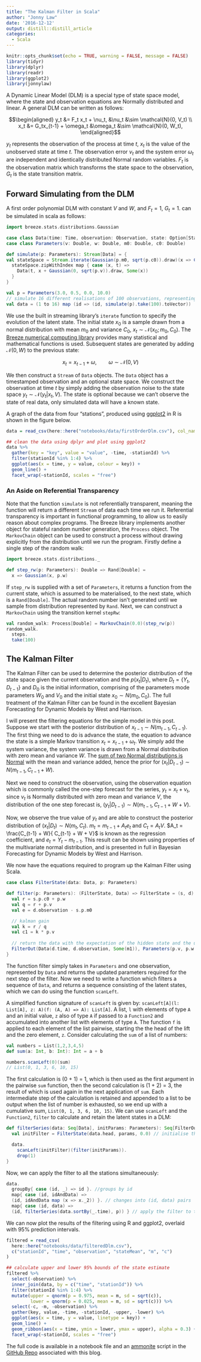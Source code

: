 ```yaml
---
title: "The Kalman Filter in Scala"
author: "Jonny Law"
date: '2016-12-12'
output: distill::distill_article
categories: 
  - Scala
---
```


```r
knitr::opts_chunk$set(echo = TRUE, warning = FALSE, message = FALSE)
library(tidyr)
library(dplyr)
library(readr)
library(ggplot2)
library(jonnylaw)
```

A Dynamic Linear Model (DLM) is a special type of state space model, where the state and observation equations are Normally distributed and linear. A general DLM can be written as follows:

$$\begin{aligned} y_t &= F_t x_t + \nu_t,  &\nu_t &\sim \mathcal{N}(0, V_t) \\
x_t &= G_tx_{t-1} + \omega_t &\omega_t &\sim \mathcal{N}(0, W_t), \end{aligned}$$

$y_t$ represents the observation of the process at time $t$, $x_t$ is the value of the unobserved state at time $t$. The observation error $\nu_t$ and the system error $\omega_t$ are independent and identically distributed Normal random variables. $F_t$ is the observation matrix which transforms the state space to the observation, $G_t$ is the state transition matrix.

## Forward Simulating from the DLM

A first order polynomial DLM with constant $V$ and $W$, and $F_t = 1$, $G_t = 1$. can be simulated in scala as follows:

```scala
import breeze.stats.distributions.Gaussian

case class Data(time: Time, observation: Observation, state: Option[State])
case class Parameters(v: Double, w: Double, m0: Double, c0: Double)

def simulate(p: Parameters): Stream[Data] = {
val stateSpace = Stream.iterate(Gaussian(p.m0, sqrt(p.c0)).draw)(x => Gaussian(x, sqrt(p.w)).draw)
  stateSpace.zipWithIndex map { case (x, t) =>
    Data(t, x + Gaussian(0, sqrt(p.v)).draw, Some(x)) 
  }
}

val p = Parameters(3.0, 0.5, 0.0, 10.0)
// simulate 16 different realisations of 100 observations, representing 16 stations
val data = (1 to 16) map (id => (id, simulate(p).take(100).toVector))
```

We use the built in streaming library's `iterate` function to specify the evolution of the latent state. The initial state $x_0$ is a sample drawn from a normal distribution with mean $m_0$ and variance $C_0$, $x_t \sim \mathcal{N}(x_0 ; m_0, C_0)$. The [Breeze numerical computing library](https://github.com/scalanlp/breeze/) provides many statistical and mathematical functions  is used. Subsequent states are generated by adding $\mathcal{N}(0, W)$ to the previous state:

$$x_t = x_{t-1} + \omega, \qquad \omega \sim \mathcal{N}(0, V)$$

We then construct a `Stream` of `Data` objects. The `Data` object has a timestamped observation and an optional state space. We construct the observation at time $t$ by simply adding the observation noise to the state space $y_t \sim \mathcal{N}(y_t | x_t, V)$. The state is optional because we can't observe the state of real data, only simulated data will have a known state.

A graph of the data from four "stations", produced using [ggplot2](http://ggplot2.org) in R is shown in the figure below.

```r
data = read_csv(here::here("notebooks/data/firstOrderDlm.csv"), col_names = c("stationId", "time", "observation", "state"))

## clean the data using dplyr and plot using ggplot2
data %>%
  gather(key = "key", value = "value", -time, -stationId) %>%
  filter(stationId %in% 1:4) %>%
  ggplot(aes(x = time, y = value, colour = key)) + 
  geom_line() +
  facet_wrap(~stationId, scales = "free")
```

### An Aside on Referential Transparency

Note that the function `simulate` is not referentially transparent, meaning the function will return a different `Stream` of data each time we run it. Referential transparency is important in functional programming, to allow us to easily reason about complex programs. The Breeze library implements another object for stateful random number generation, the `Process` object. The `MarkovChain` object can be used to construct a process without drawing explicitly from the distribution until we run the program. Firstly define a single step of the random walk:

```scala
import breeze.stats.distributions._

def step_rw(p: Parameters): Double => Rand[Double] = 
  x => Gaussian(x, p.w)
```

If `step_rw` is supplied with a set of `Parameters`, it returns a function from the current state, which is assumed to be materialised, to the next state, which is a `Rand[Double]`. The actual random number isn't generated until we sample from distribution represented by `Rand`. Next, we can construct a `MarkovChain` using the transition kernel `stepRw`:

```scala
val random_walk: Process[Double] = MarkovChain(0.0)(step_rw(p))
random_walk.
  steps.
  take(100)
```

## The Kalman Filter

The Kalman Filter can be used to determine the posterior distribution of the state space given the current observation and the $p(x_t|D_{t})$, where $D_t = \{Y_t, D_{t-1}\}$ and $D_0$ is the initial information, comprising of the parameters mode parameters $W_0$ and $V_0$ and the initial state $x_0 \sim N(m_0, C_0)$. The full treatment of the Kalman Filter can be found in the excellent Bayesian Forecasting for Dynamic Models by West and Harrison.

I will present the filtering equations for the simple model in this post. Suppose we start with the posterior distribution of $x_{t-1} \sim N(m_{t-1}, C_{t-1})$. The first thing we need to do is advance the state, the equation to advance the state is a simple Markov transition $x_t = x_{t-1} + \omega_t$. We simply add the system variance, the system variance is drawn from a Normal distribution with zero mean and variance $W$. The [sum of two Normal distributions is Normal](https://en.wikipedia.org/wiki/Sum_of_normally_distributed_random_variables) with the mean and variance added, hence the prior for $(x_t | D_{t-1}) \sim N(m_{t-1}, C_{t-1} + W)$.

Next we need to construct the observation, using the observation equation which is commonly called the one-step forecast for the series, $y_t = x_t + \nu_t$, since $\nu_t$ is Normally distributed with zero mean and variance $V$, the distribution of the one step forecast is, $(y_t|D_{t-1}) \sim N(m_{t-1}, C_{t-1} + W + V)$.

Now, we observe the true value of $y_t$ and are able to construct the posterior distribution of $(x_t | D_t) \sim N(m_t, C_t)$. $m_t = m_{t-1} + A_t e_t$ and $C_t = A_tV$. $A_t = \frac{C_{t-1} + W}{ C_{t-1} + W + V}$ is known as the regression coefficient, and $e_t = Y_t - m_{t-1}$. This result can be shown using properties of the multivariate normal distribution, and is presented in full in Bayesian Forecasting for Dynamic Models by West and Harrison.

We now have the equations required to program up the Kalman Filter using Scala.

```scala
case class FilterState(data: Data, p: Parameters)

def filter(p: Parameters): (FilterState, Data) => FilterState = (s, d) => {
  val r = s.p.c0 + p.w
  val q = r + p.v
  val e = d.observation - s.p.m0

  // kalman gain
  val k = r / q
  val c1 = k * p.v
  
  // return the data with the expectation of the hidden state and the updated Parameters
  FilterOut(Data(d.time, d.observation, Some(m1)), Parameters(p.v, p.w, m1, c1))
} 
```

The function filter simply takes in `Parameters` and one observation, represented by `Data` and returns the updated parameters required for the next step of the filter. Now we need to write a function which filters a sequence of `Data`, and returns a sequence consisting of the latent states, which we can do using the function `scanLeft`.

A simplified function signature of `scanLeft` is given by: `scanLeft[A](l: List[A], z: A)(f: (A, A) => A): List[A]`. A list, `l` with elements of type `A` and an initial value, `z` also of type `A` if passed to a `Function2` and accumulated into another list with elements of type `A`. The function `f` is applied to each element of the list pairwise, starting the the head of the lift and the zero element, `z`. Consider calculating the `sum` of a list of numbers:

```scala
val numbers = List(1,2,3,4,5)
def sum(a: Int, b: Int): Int = a + b

numbers.scanLeft(0)(sum)
// List(0, 1, 3, 6, 10, 15)
```

The first calculation is (0 + 1) = 1, which is then used as the first argument in the pairwise `sum` function, then the second calculation is (1 + 2) = 3, the result of which is used again in the next application of `sum`. Each intermediate step of the calculation is retained and appended to a list to be output when the list of number is exhausted, so we end up with a cumulative sum, `List(0, 1, 3, 6, 10, 15)`. We can use `scanLeft` and the `Function2`, `filter` to calculate and retain the latent states in a DLM:

```scala
def filterSeries(data: Seq[Data], initParams: Parameters): Seq[FilterOut] = {
  val initFilter = FilterState(data.head, params, 0.0) // initialise the filter

  data.
    scanLeft(initFilter)(filter(initParams)).
    drop(1)
}
```

Now, we can apply the filter to all the stations simultaneously:

```scala
data.
  groupBy{ case (id, _) => id }. //groups by id
  map{ case (id, idAndData) =>
  (id, idAndData map (x => x._2)) }. // changes into (id, data) pairs
  map{ case (id, data) =>
  (id, filterSeries(data.sortBy(_.time), p)) } // apply the filter to the sorted data
```

We can now plot the results of the filtering using R and ggplot2, overlaid with 95% prediction intervals.

```r
filtered = read_csv(
  here::here("notebooks/data/filteredDlm.csv"),
  c("stationId", "time", "observation", "stateMean", "m", "c")
)

## calculate upper and lower 95% bounds of the state estimate
filtered %>%
  select(-observation) %>%
  inner_join(data, by = c("time", "stationId")) %>%
  filter(stationId %in% 1:4) %>%
  mutate(upper = qnorm(p = 0.975, mean = m, sd = sqrt(c)), 
         lower = qnorm(p = 0.025, mean = m, sd = sqrt(c))) %>%
  select(-c, -m, -observation) %>%
  gather(key, value, -time, -stationId, -upper, -lower) %>%
  ggplot(aes(x = time, y = value, linetype = key)) + 
  geom_line() +
  geom_ribbon(aes(x = time, ymin = lower, ymax = upper), alpha = 0.3) +
  facet_wrap(~stationId, scales = "free")
```

The full code is available in a notebook file and an [ammonite](https://ammonite.io/) script in the [GitHub Repo](https://github.com/jonnylaw/blog/tree/master/notebooks) associated with this blog.
